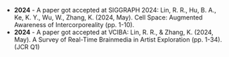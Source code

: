 - **2024** - A paper got accepted at SIGGRAPH 2024: Lin, R. R., Hu, B. A., Ke, K. Y., Wu, W., Zhang, K. (2024, May). Cell Space: Augmented Awareness of Intercorporeality (pp. 1-10).
- **2024** - A paper got accepted at VCIBA: Lin, R. R., & Zhang, K. (2024, May). A Survey of Real-Time Brainmedia in Artist Exploration (pp. 1-34). (JCR Q1) 

